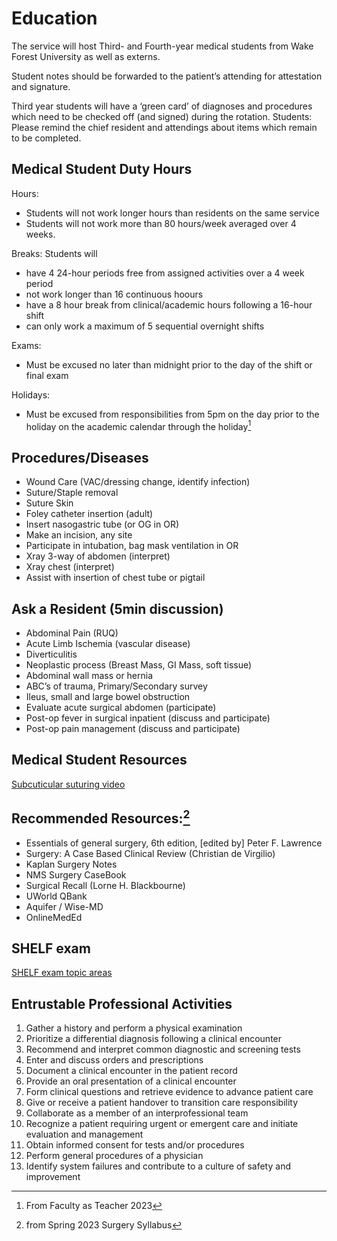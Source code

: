 # Education

The service will host Third- and Fourth-year medical students from Wake Forest University as well as externs.

Student notes should be forwarded to the patient's attending for attestation and signature.

Third year students will have a 'green card' of diagnoses and procedures which need to be checked off (and signed) during the rotation. Students: Please remind the chief resident and attendings about items which remain to be completed.

## Medical Student Duty Hours

Hours:

-   Students will not work longer hours than residents on the same service
-   Students will not work more than 80 hours/week averaged over 4 weeks.

Breaks: Students will

-   have 4 24-hour periods free from assigned activities over a 4 week period
-   not work longer than 16 continuous hoours
-   have a 8 hour break from clinical/academic hours following a 16-hour shift
-   can only work a maximum of 5 sequential overnight shifts

Exams:

-   Must be excused no later than midnight prior to the day of the shift or final exam

Holidays:

-   Must be excused from responsibilities from 5pm on the day prior to the holiday on the academic calendar through the holiday[^01-students-1]

[^01-students-1]: From Faculty as Teacher 2023

## Procedures/Diseases

-   Wound Care (VAC/dressing change, identify infection)
-   Suture/Staple removal
-   Suture Skin
-   Foley catheter insertion (adult)
-   Insert nasogastric tube (or OG in OR)
-   Make an incision, any site
-   Participate in intubation, bag mask ventilation in OR
-   Xray 3-way of abdomen (interpret)
-   Xray chest (interpret)
-   Assist with insertion of chest tube or pigtail

## Ask a Resident (5min discussion)

-   Abdominal Pain (RUQ)
-   Acute Limb Ischemia (vascular disease)
-   Diverticulitis
-   Neoplastic process (Breast Mass, GI Mass, soft tissue)
-   Abdominal wall mass or hernia
-   ABC's of trauma, Primary/Secondary survey
-   Ileus, small and large bowel obstruction
-   Evaluate acute surgical abdomen (participate)
-   Post-op fever in surgical inpatient (discuss and participate)
-   Post-op pain management (discuss and participate)

## Medical Student Resources

[Subcuticular suturing video](https://www.youtube.com/watch?v=M3vISruyFkI)

## Recommended Resources:[^01-students-2]

[^01-students-2]: from Spring 2023 Surgery Syllabus

-   Essentials of general surgery, 6th edition, \[edited by\] Peter F. Lawrence
-   Surgery: A Case Based Clinical Review (Christian de Virgilio)
-   Kaplan Surgery Notes
-   NMS Surgery CaseBook
-   Surgical Recall (Lorne H. Blackbourne)
-   UWorld QBank
-   Aquifer / Wise-MD
-   OnlineMedEd

## SHELF exam

[SHELF exam topic areas](https://www.nbme.org/subject-exams/clinical-science/surgery)

## Entrustable Professional Activities

1.  Gather a history and perform a physical examination
2.  Prioritize a differential diagnosis following a clinical encounter
3.  Recommend and interpret common diagnostic and screening tests
4.  Enter and discuss orders and prescriptions
5.  Document a clinical encounter in the patient record
6.  Provide an oral presentation of a clinical encounter
7.  Form clinical questions and retrieve evidence to advance patient care
8.  Give or receive a patient handover to transition care responsibility
9.  Collaborate as a member of an interprofessional team
10. Recognize a patient requiring urgent or emergent care and initiate evaluation and management
11. Obtain informed consent for tests and/or procedures
12. Perform general procedures of a physician
13. Identify system failures and contribute to a culture of safety and improvement
